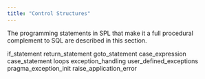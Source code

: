 ```yaml
---
title: "Control Structures"
---
```


<div id="control_structures" class="registered_link"></div>


The programming statements in SPL that make it a full procedural complement to SQL are described in this section.

<div class="toctree" data-maxdepth="3">

if_statement return_statement goto_statement case_expression case_statement loops exception_handling user_defined_exceptions pragma_exception_init raise_application_error

</div>
